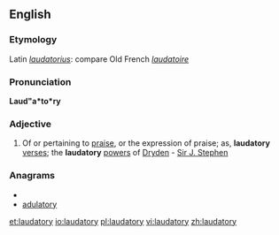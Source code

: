 ==English==

===Etymology===
Latin ''[[laudatorius]]'': compare Old French ''[[laudatoire]]''

===Pronunciation===
'''Laud"a*to*ry'''

===Adjective===
{{en-adj}}

# Of or pertaining to [[praise]], or the expression of praise; as, '''laudatory''' [[verse]]s; the '''laudatory''' [[power]]s of [[John Dryden|Dryden]] - [[Sir J. Stephen]]

===Anagrams===
* {{alphagram|aadlortuy}}
* [[adulatory#English|adulatory]]

[[et:laudatory]]
[[io:laudatory]]
[[pl:laudatory]]
[[vi:laudatory]]
[[zh:laudatory]]